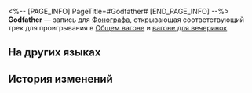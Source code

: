 <%-- [PAGE_INFO]
PageTitle=#Godfather#
[END_PAGE_INFO] --%>
{{Предмет Инфобокс
|id          = 210103
|Изображение = Предмет Godfather.png
|Тип         = Запись
|Инвентарь   = Ценные предметы
|Редкость    = 3
|Эффект      = 
|Описание    = Запись, которую можно воспроизвести на фонографе экспресса. Это может быть случайное приобретение или подарок от кого-то другого. Когда играет музыка, всплывают самые разные воспоминания: улыбки, встречи, прикосновения и волнение битвы. Может быть, поэтому, даже несмотря на стремительный прогресс общества, люди всё ещё собирают записи.<br />Текущая запись содержит трек Godfather.
}}
{{Описание|''Всё, ради чего он использовал свою силу, была защита семьи.''}}
'''Godfather''' — запись для [[Фонограф]]а, открывающая соответствующий трек для проигрывания в [[Общий вагон|Общем вагоне]] и [[Вагон для вечеринок|вагоне для вечеринок]].

==На других языках==
{{На других языках
|en   = "Godfather"
|zhs  = 《教父》
|zht  = 〈教父〉
|ja   = 『教父』
|ko   = ≪대부≫
|es   = El padrino
|fr   = «&nbsp;Godfather&nbsp;»
|ru   = Godfather
|th   = "Godfather"
|vi   = "Người Đỡ Đầu"
|de   = „Der Pate“
|id   = "Godfather"
|pt   = "Godfather"
}}

==История изменений==
{{История изменений|3.5}}
